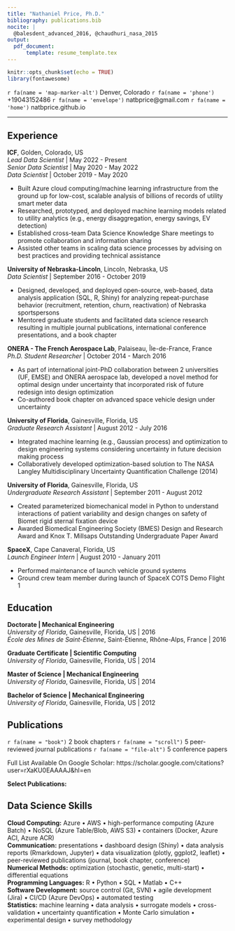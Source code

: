 ```yaml
---
title: "Nathaniel Price, Ph.D."
bibliography: publications.bib
nocite: |
  @balesdent_advanced_2016, @chaudhuri_nasa_2015
output:
  pdf_document:
      template: resume_template.tex
---
```


```r
knitr::opts_chunk$set(echo = TRUE)
library(fontawesome)
```


`r fa(name = 'map-marker-alt')` Denver, Colorado `r fa(name = 'phone')` +19043152486 `r fa(name = 'envelope')` natbprice\@gmail.com `r fa(name = 'home')` natbprice.github.io

---

## Experience

**ICF**, Golden, Colorado, US \
*Lead Data Scientist* | May 2022 - Present \
*Senior Data Scientist* | May 2020 - May 2022 \
*Data Scientist* | October 2019 - May 2020 \

- Built Azure cloud computing/machine learning infrastructure from the ground up for low-cost, scalable analysis of billions of records of utility smart meter data
- Researched, prototyped, and deployed machine learning models related to utility analytics (e.g., energy disaggregation, energy savings, EV detection)
- Established cross-team Data Science Knowledge Share meetings to promote collaboration and information sharing
- Assisted other teams in scaling data science processes by advising on best practices and providing technical assistance

**University of Nebraska-Lincoln**, Lincoln, Nebraska, US \
*Data Scientist* | September 2016 - October 2019

- Designed, developed, and deployed open-source, web-based, data analysis application (SQL, R, Shiny) for analyzing repeat-purchase behavior (recruitment, retention, churn, reactivation) of Nebraska sportspersons
- Mentored graduate students and facilitated data science research resulting in multiple journal publications, international conference presentations, and a book chapter

**ONERA - The French Aerospace Lab**, Palaiseau, Île-de-France, France \
*Ph.D. Student Researcher* | October 2014 - March 2016

- As part of international joint-PhD collaboration between 2 universities (UF, EMSE) and ONERA aerospace lab, developed a novel method for optimal design under uncertainty that incorporated risk of future redesign into design optimization
- Co-authored book chapter on advanced space vehicle design under uncertainty

**University of Florida**, Gainesville, Florida, US \
*Graduate Research Assistant* | August 2012 - July 2016

- Integrated machine learning (e.g., Gaussian process) and optimization to design engineering systems considering uncertainty in future decision making process
- Collaboratively developed optimization-based solution to The NASA Langley Multidisciplinary Uncertainty Quantification Challenge (2014)

**University of Florida**, Gainesville, Florida, US \
*Undergraduate Research Assistant* | September 2011 - August 2012 

- Created parameterized biomechanical model in Python to understand interactions of patient variability and design changes on safety of Biomet rigid sternal fixation device
- Awarded Biomedical Engineering Society (BMES) Design and Research Award and Knox T. Millsaps Outstanding Undergraduate Paper Award

**SpaceX**, Cape Canaveral, Florida, US \
*Launch Engineer Intern* | August 2010 - January 2011

- Performed maintenance of launch vehicle ground systems
- Ground crew team member during launch of SpaceX COTS Demo Flight 1

## Education

**Doctorate | Mechanical Engineering** \
*University of Florida*, Gainesville, Florida, US | 2016  \
*École des Mines de Saint-Étienne*, Saint-Étienne, Rhône-Alps, France | 2016

**Graduate Certificate | Scientific Computing** \
*University of Florida*, Gainesville, Florida, US  | 2014

**Master of Science | Mechanical Engineering** \
*University of Florida*, Gainesville, Florida, US | 2014

**Bachelor of Science | Mechanical Engineering** \
*University of Florida*, Gainesville, Florida, US  | 2012

## Publications
`r fa(name = "book")` 2 book chapters
`r fa(name = "scroll")` 5 peer-reviewed journal publications
`r fa(name = "file-alt")` 5 conference papers \

Full List Available On Google Scholar: https://scholar.google.com/citations?user=rXaKU0EAAAAJ&hl=en

**Select Publications:**

<div id="refs"></div>

## Data Science Skills
**Cloud Computing:** Azure • AWS • high-performance computing (Azure Batch) • NoSQL (Azure Table/Blob, AWS S3) •
containers (Docker, Azure ACI, Azure ACR) \
**Communication:** presentations • dashboard design (Shiny) • data analysis reports (Rmarkdown, Jupyter) • data visualization (plotly, ggplot2, leaflet) • peer-reviewed publications (journal, book chapter, conference) \
**Numerical Methods:** optimization (stochastic, genetic, multi-start) • differential equations \
**Programming Languages:** R • Python • SQL • Matlab • C++ \
**Software Development:** source control (Git, SVN) • agile development (Jira) • CI/CD (Azure DevOps) • automated testing \
**Statistics:** machine learning • data analysis • surrogate models • cross-validation • uncertainty quantification • Monte
Carlo simulation • experimental design • survey methodology \
